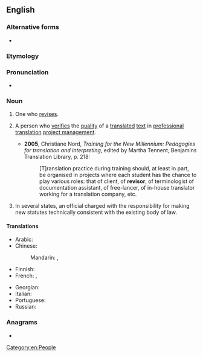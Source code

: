 {{also|réviser}}
==English==

===Alternative forms===
* {{l|en|revisor}}

===Etymology===
{{suffix|en|revise|er}}

===Pronunciation===
* {{rhymes|en|aɪzə(ɹ)}}

===Noun===
{{en-noun}}

# One who [[revise]]s.
# {{lb|en|translation studies}} A person who [[verify|verifies]] the [[quality]] of a [[translated]] [[text]] in [[professional]] [[translation]] [[project management]].
#* '''2005''', Christiane Nord, ''Training for the New Millennium: Pedagogies for translation and interpreting'', edited by Martha Tennent, Benjamins Translation Library, p. 218:
#*: [T]ranslation practice during training should, at least in part, be organised in projects where each student has the chance to play various roles: that of client, of '''revisor''', of terminologist of documentation assistant, of free-lancer, of in-house translator working for a translation company, etc.
# {{lb|en|legal|US}} In several states, an official charged with the responsibility for making new statutes technically consistent with the existing body of law.

====Translations====
{{trans-top|person who verifies quality of translation}}
* Arabic: {{t-needed|ar}}
* Chinese:
*: Mandarin: {{t+|cmn|校訂者|sc=Hani}}, {{t+|cmn|校订者|tr=jiàodìngzhě|sc=Hani}}
* Finnish: {{t+|fi|tarkastaja}}
* French: {{t+|fr|relecteur|m}}, {{t+|fr|relectrice|f}}
{{trans-mid}}
* Georgian: {{t|ka|სარევიზიო კორექტორი}}
* Italian: {{t+|it|revisore}}
* Portuguese: {{t+|pt|revisor|m}}
* Russian: {{t-needed|ru}}
{{trans-bottom}}

===Anagrams===
* {{anagrams|en|a=eeirrsv|reivers|reversi|rievers}}

[[Category:en:People]]